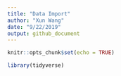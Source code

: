 ```yaml
---
title: "Data Import"
author: "Xun Wang"
date: "9/22/2019"
output: github_document
---
```


```r
knitr::opts_chunk$set(echo = TRUE)

library(tidyverse)
```

